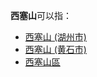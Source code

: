 '''西塞山'''可以指：
*[[西塞山_(湖州市)|西塞山 (湖州市)]]
*[[西塞山_(黄石市)|西塞山 (黄石市)]]
*[[西塞山區|西塞山區]]

{{disambig|西塞山|Cat=三字中国地名消歧义}}